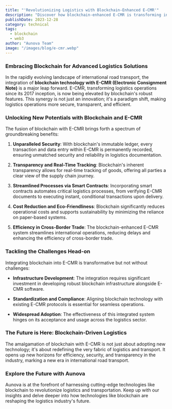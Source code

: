 ```yaml
---
title: "'Revolutionizing Logistics with Blockchain-Enhanced E-CMR'"
description: "Discover how blockchain-enhanced E-CMR is transforming international road transport with improved security and efficiency."
publishDate: 2023-12-28
category: technical
tags:
  - blockchain
  - web3
author: "Aunova Team"
image: "/images/blog/e-cmr.webp"
---
```


### Embracing Blockchain for Advanced Logistics Solutions

In the rapidly evolving landscape of international road transport, the integration of **blockchain technology with E-CMR (Electronic Consignment Note)** is a major leap forward. E-CMR, transforming logistics operations since its 2017 inception, is now being elevated by blockchain's robust features. This synergy is not just an innovation; it's a paradigm shift, making logistics operations more secure, transparent, and efficient.

### Unlocking New Potentials with Blockchain and E-CMR

The fusion of blockchain with E-CMR brings forth a spectrum of groundbreaking benefits:

1. **Unparalleled Security**: With blockchain's immutable ledger, every transaction and data entry within E-CMR is permanently recorded, ensuring unmatched security and reliability in logistics documentation.

2. **Transparency and Real-Time Tracking**: Blockchain's inherent transparency allows for real-time tracking of goods, offering all parties a clear view of the supply chain journey.

3. **Streamlined Processes via Smart Contracts**: Incorporating smart contracts automates critical logistics processes, from verifying E-CMR documents to executing instant, conditional transactions upon delivery.

4. **Cost Reduction and Eco-Friendliness**: Blockchain significantly reduces operational costs and supports sustainability by minimizing the reliance on paper-based systems.

5. **Efficiency in Cross-Border Trade**: The blockchain-enhanced E-CMR system streamlines international operations, reducing delays and enhancing the efficiency of cross-border trade.

### Tackling the Challenges Head-on

Integrating blockchain into E-CMR is transformative but not without challenges:

- **Infrastructure Development**: The integration requires significant investment in developing robust blockchain infrastructure alongside E-CMR software.

- **Standardization and Compliance**: Aligning blockchain technology with existing E-CMR protocols is essential for seamless operations.

- **Widespread Adoption**: The effectiveness of this integrated system hinges on its acceptance and usage across the logistics sector.

### The Future is Here: Blockchain-Driven Logistics

The amalgamation of blockchain with E-CMR is not just about adopting new technology; it's about redefining the very fabric of logistics and transport. It opens up new horizons for efficiency, security, and transparency in the industry, marking a new era in international road transport.

### Explore the Future with Aunova

Aunova is at the forefront of harnessing cutting-edge technologies like blockchain to revolutionize logistics and transportation. Keep up with our insights and delve deeper into how technologies like blockchain are reshaping the logistics industry's future.
